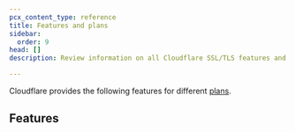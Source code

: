 ```yaml
---
pcx_content_type: reference
title: Features and plans
sidebar:
  order: 9
head: []
description: Review information on all Cloudflare SSL/TLS features and their availability.

---
```



Cloudflare provides the following features for different [plans](https://www.cloudflare.com/plans/).

## Features

<ProductFeatures id="ssl" />